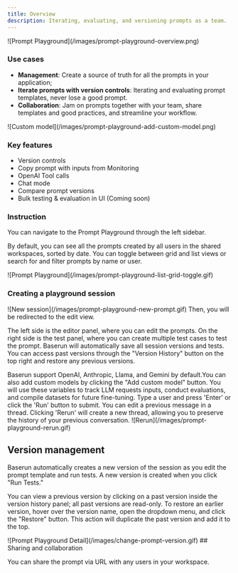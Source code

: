 ```yaml
---
title: Overview
description: Iterating, evaluating, and versioning prompts as a team.
---
```


<Frame>![Prompt Playground](/images/prompt-playground-overview.png)</Frame>

### Use cases

- **Management**: Create a source of truth for all the prompts in your application;
- **Iterate prompts with version controls**: Iterating and evaluating prompt templates, never lose a good prompt.
- **Collaboration**: Jam on prompts together with your team, share templates and good practices, and streamline your workflow.

<Frame>![Custom model](/images/prompt-playground-add-custom-model.png)</Frame>

### Key features

- Version controls
- Copy prompt with inputs from Monitoring
- OpenAI Tool calls
- Chat mode
- Compare prompt versions
- Bulk testing & evaluation in UI (Coming soon)

### Instruction

You can navigate to the Prompt Playground through the left sidebar.

By default, you can see all the prompts created by all users in the shared workspaces, sorted by date. You can toggle between grid and list views or search for and filter prompts by name or user.

<Frame>
  ![Prompt Playground](/images/prompt-playground-list-grid-toggle.gif)
</Frame>

### Creating a playground session

<Steps>
<Step title="Click the 'New Session' button at the top right, or duplicate an existing session.">
<Frame>
  ![New session](/images/prompt-playground-new-prompt.gif)
</Frame>
</Step>
<Step title="Enter the session name">
Then, you will be redirected to the edit view.

The left side is the editor panel, where you can edit the prompts. On the right side is the test panel, where you can create multiple test cases to test the prompt. Baserun will automatically save all session versions and tests. You can access past versions through the "Version History" button on the top right and restore any previous versions.

</Step>
<Step title="Select the model you want to use">
Baserun support OpenAI, Anthropic, Llama, and Gemini by default.You can also add custom models by clicking the "Add custom model" button.
</Step>
<Step title="Optional to insert dynamic input variables into your prompt template using curly brackets {{ and }}.">
You will use these variables to track LLM requests inputs, conduct evaluations, and compile datasets for future fine-tuning.
</Step>
<Step title="Start testing">
Type a user and press 'Enter' or click the 'Run' button to submit.
</Step>
<Step title="Rerun a thread">
You can edit a previous message in a thread. Clicking 'Rerun' will create a new thread, allowing you to preserve the history of your previous conversation.
<Frame>
  ![Rerun](/images/prompt-playground-rerun.gif)
</Frame>
</Step>
</Steps>

## Version management

Baserun automatically creates a new version of the session as you edit the prompt template and run tests. A new version is created when you click "Run Tests."

You can view a previous version by clicking on a past version inside the version history panel; all past versions are read-only. To restore an earlier version, hover over the version name, open the dropdown menu, and click the "Restore" button. This action will duplicate the past version and add it to the top.

<Frame>![Prompt Playground Detail](/images/change-prompt-version.gif)</Frame>
## Sharing and collaboration

You can share the prompt via URL with any users in your workspace.
